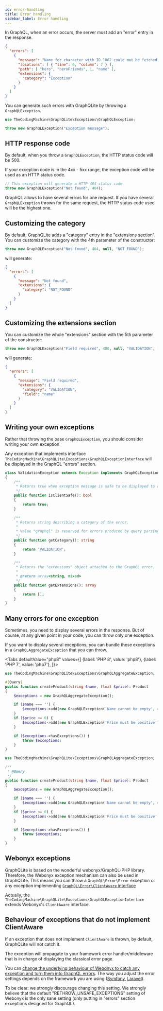 ```yaml
---
id: error-handling
title: Error handling
sidebar_label: Error handling
---
```



In GraphQL, when an error occurs, the server must add an "error" entry in the response.

```json
{
  "errors": [
    {
      "message": "Name for character with ID 1002 could not be fetched.",
      "locations": [ { "line": 6, "column": 7 } ],
      "path": [ "hero", "heroFriends", 1, "name" ],
      "extensions": {
        "category": "Exception"
      }
    }
  ]
}
```

You can generate such errors with GraphQLite by throwing a `GraphQLException`.

```php
use TheCodingMachine\GraphQLite\Exceptions\GraphQLException;

throw new GraphQLException("Exception message");
```

## HTTP response code

By default, when you throw a `GraphQLException`, the HTTP status code will be 500.

If your exception code is in the 4xx - 5xx range, the exception code will be used as an HTTP status code.

```php
// This exception will generate a HTTP 404 status code
throw new GraphQLException("Not found", 404);
```

<div class="alert alert--info">GraphQL allows to have several errors for one request. If you have several
<code>GraphQLException</code> thrown for the same request, the HTTP status code used will be the highest one.</div>

## Customizing the category

By default, GraphQLite adds a "category" entry in the "extensions section". You can customize the category with the
4th parameter of the constructor:

```php
throw new GraphQLException("Not found", 404, null, "NOT_FOUND");
```

will generate:

```json
{
  "errors": [
    {
      "message": "Not found",
      "extensions": {
        "category": "NOT_FOUND"
      }
    }
  ]
}
```

## Customizing the extensions section

You can customize the whole "extensions" section with the 5th parameter of the constructor:

```php
throw new GraphQLException("Field required", 400, null, "VALIDATION", ['field' => 'name']);
```

will generate:

```json
{
  "errors": [
    {
      "message": "Field required",
      "extensions": {
        "category": "VALIDATION",
        "field": "name"
      }
    }
  ]
}
```

## Writing your own exceptions

Rather that throwing the base `GraphQLException`, you should consider writing your own exception.

Any exception that implements interface `TheCodingMachine\GraphQLite\Exceptions\GraphQLExceptionInterface` will be displayed
in the GraphQL "errors" section.

```php
class ValidationException extends Exception implements GraphQLExceptionInterface
{
    /**
     * Returns true when exception message is safe to be displayed to a client.
     */
    public function isClientSafe(): bool
    {
        return true;
    }

    /**
     * Returns string describing a category of the error.
     *
     * Value "graphql" is reserved for errors produced by query parsing or validation, do not use it.
     */
    public function getCategory(): string
    {
        return 'VALIDATION';
    }

    /**
     * Returns the "extensions" object attached to the GraphQL error.
     *
     * @return array<string, mixed>
     */
    public function getExtensions(): array
    {
        return [];
    }
}
```

## Many errors for one exception

Sometimes, you need to display several errors in the response. But of course, at any given point in your code, you can
throw only one exception.

If you want to display several exceptions, you can bundle these exceptions in a `GraphQLAggregateException` that you can
throw.

<Tabs
  defaultValue="php8"
  values={[
    {label: 'PHP 8', value: 'php8'},
    {label: 'PHP 7', value: 'php7'},
  ]}>
  <TabItem value="php8">

```php
use TheCodingMachine\GraphQLite\Exceptions\GraphQLAggregateException;

#[Query]
public function createProduct(string $name, float $price): Product
{
    $exceptions = new GraphQLAggregateException();

    if ($name === '') {
        $exceptions->add(new GraphQLException('Name cannot be empty', 400, null, 'VALIDATION'));
    }
    if ($price <= 0) {
        $exceptions->add(new GraphQLException('Price must be positive', 400, null, 'VALIDATION'));
    }

    if ($exceptions->hasExceptions()) {
        throw $exceptions;
    }
}
```

  </TabItem>
  <TabItem value="php7">

```php
use TheCodingMachine\GraphQLite\Exceptions\GraphQLAggregateException;

/**
 * @Query
 */
public function createProduct(string $name, float $price): Product
{
    $exceptions = new GraphQLAggregateException();

    if ($name === '') {
        $exceptions->add(new GraphQLException('Name cannot be empty', 400, null, 'VALIDATION'));
    }
    if ($price <= 0) {
        $exceptions->add(new GraphQLException('Price must be positive', 400, null, 'VALIDATION'));
    }

    if ($exceptions->hasExceptions()) {
        throw $exceptions;
    }
}
```

  </TabItem>
</Tabs>

## Webonyx exceptions

GraphQLite is based on the wonderful webonyx/GraphQL-PHP library. Therefore, the Webonyx exception mechanism can
also be used in GraphQLite. This means you can throw a `GraphQL\Error\Error` exception or any exception implementing
[`GraphQL\Error\ClientAware` interface](http://webonyx.github.io/graphql-php/error-handling/#errors-in-graphql)

Actually, the `TheCodingMachine\GraphQLite\Exceptions\GraphQLExceptionInterface` extends Webonyx's `ClientAware` interface.

## Behaviour of exceptions that do not implement ClientAware

If an exception that does not implement `ClientAware` is thrown, by default, GraphQLite will not catch it.

The exception will propagate to your framework error handler/middleware that is in charge of displaying the classical error page.

You can [change the underlying behaviour of Webonyx to catch any exception and turn them into GraphQL errors](http://webonyx.github.io/graphql-php/error-handling/#debugging-tools).
The way you adjust the error settings depends on the framework you are using ([Symfony](symfony-bundle.md), [Laravel](laravel-package.md)).

<div class="alert alert--info">To be clear: we strongly discourage changing this setting. We strongly believe that the
default "RETHROW_UNSAFE_EXCEPTIONS" setting of Webonyx is the only sane setting (only putting in "errors" section exceptions
designed for GraphQL).</div>
